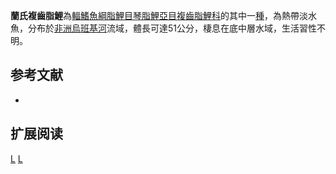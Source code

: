 {{Speciesbox 
| genus = Distichodus
| species = langi
| status = DD
| status_system = IUCN3.1
| authority =  [[Nichols|Nichols]] & [[Griscom|Griscom]], 1917
| synonyms = 
}}
'''蘭氏複齒脂鯉'''為[[輻鰭魚綱|輻鰭魚綱]][[脂鯉目|脂鯉目]][[琴脂鯉亞目|琴脂鯉亞目]][[複齒脂鯉科|複齒脂鯉科]]的其中一[[種|種]]，為熱帶淡水魚，分布於[[非洲|非洲]][[烏班基河|烏班基河]]流域，體長可達51公分，棲息在底中層水域，生活習性不明。

==参考文献==
{{refbegin}}
*{{FishBase_species|genus=Distichodus|species=langi|year=2014|month=1}}
{{refend}}

== 扩展阅读 ==
{{refbegin}}
{{wikispecies-inline|Distichodus langi|蘭氏複齒脂鯉}}
{{refend}}

{{Taxonbar|from=Q5588657}}

[[Category:IUCN红色名录数据缺乏物种|L]]
[[Category:複齒脂鯉屬|L]]


{{魚類小作品}}